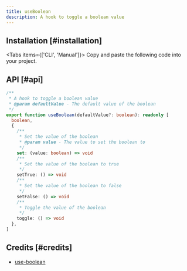 ```yaml
---
title: useBoolean
description: A hook to toggle a boolean value
---
```



<Demo01 />

## Installation [#installation]

<Tabs items={['CLI', 'Manual']}>
  <Tab>
    <InstallCLI value='use-boolean' />
  </Tab>
  <Tab>
    Copy and paste the following code into your project.
    <RegistrySourceCode value='use-toggle' />
    <br />
    <RegistrySourceCode value='use-boolean' />
  </Tab>
</Tabs>

## API [#api]

```ts
/**
 * A hook to toggle a boolean value
 * @param defaultValue - The default value of the boolean
 */
export function useBoolean(defaultValue?: boolean): readonly [
  boolean,
  {
    /**
     * Set the value of the boolean
     * @param value - The value to set the boolean to
     */
    set: (value: boolean) => void
    /**
     * Set the value of the boolean to true
     */
    setTrue: () => void
    /**
     * Set the value of the boolean to false
     */
    setFalse: () => void
    /**
     * Toggle the value of the boolean
     */
    toggle: () => void
  },
]
```

## Credits [#credits]

- [use-boolean](https://ahooks.js.org/hooks/use-boolean)
